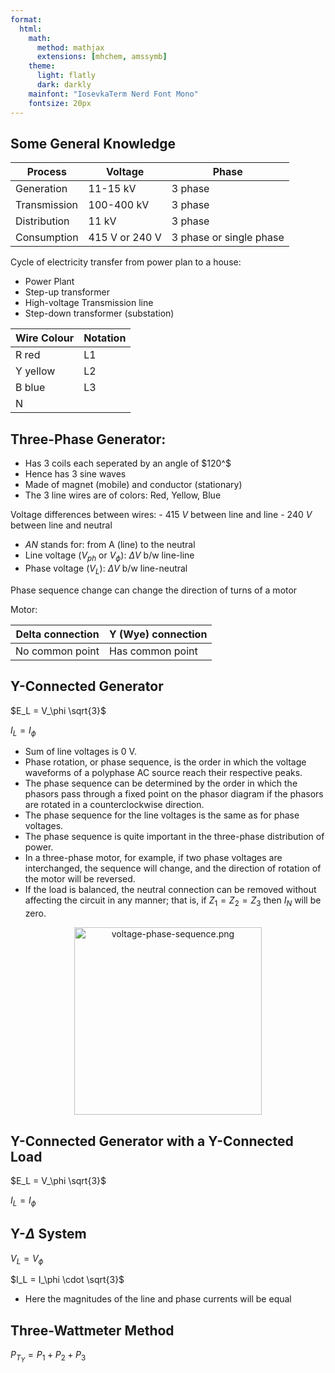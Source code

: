 ```yaml
---
format:
  html:
    math:
      method: mathjax
      extensions: [mhchem, amssymb]
    theme:
      light: flatly
      dark: darkly
    mainfont: "IosevkaTerm Nerd Font Mono"
    fontsize: 20px
---
```


## Some General Knowledge

| Process | Voltage | Phase |
|---|---|---|
| Generation | 11-15  kV | 3 phase |
| Transmission | 100-400 kV | 3 phase |
| Distribution | 11 kV | 3 phase |
| Consumption | 415 V or 240 V | 3 phase or single phase |

Cycle of electricity transfer from power plan to a house:

- Power Plant
- Step-up transformer
- High-voltage Transmission line
- Step-down transformer (substation)

| Wire Colour | Notation |
|---|---|
| R red | L1 |
| Y yellow | L2 |
| B blue | L3 |
| N | |

## Three-Phase Generator:
- Has 3 coils each seperated by an angle of $120^\circ $
- Hence has 3 sine waves
- Made of magnet (mobile) and conductor (stationary)
- The 3 line wires are of colors: Red, Yellow, Blue

Voltage differences between wires:
- $415~V$ between line and line
- $240~V$ between line and neutral

\begin{align*}
    e_{AN} &= E_{m(AN)} \sin \omega t \\
    e_{BN} &= E_{m(VN)} \sin (\omega t - 120^\circ) \\
    e_{CN} &= E_{m(CN)} \sin (\omega t + 120^\circ) \\
\end{align*}

- $AN$ stands for: from A (line) to the neutral
- Line voltage $(V_{ph} \text{ or } V_\phi)$: $\Delta V$ b/w line-line
- Phase voltage $(V_L)$: $\Delta V$ b/w line-neutral

Phase sequence change can change the direction of turns of a motor

Motor:

| Delta connection | Y (Wye) connection |
|---|---|
| No common point | Has common point |

## Y-Connected Generator

$E_L = V_\phi \sqrt{3}$

$I_L = I_\phi$

- Sum of line voltages is $0~\text{V}$.
- Phase rotation, or phase sequence, is the order in which the voltage waveforms of a polyphase AC source reach their respective peaks.
- The phase sequence can be determined by the order in which the phasors pass through a fixed point on the phasor diagram if the phasors are rotated in a counterclockwise direction.
- The phase sequence for the line voltages is the same as for phase voltages.
- The phase sequence is quite important in the three-phase distribution of power.
- In a three-phase motor, for example, if two phase voltages are interchanged, the sequence will change, and the direction of rotation of the motor will be reversed.
- If the load is balanced, the neutral connection can be removed without affecting the circuit in any manner; that is, if  $Z_1 = Z_2 = Z_3$    then $I_N$ will be zero.

<p align="center">
  <img src="t07-introduction-to-three-phase-systems-img/voltage-phase-sequence.png" width="300" alt="voltage-phase-sequence.png">
</p>

## Y-Connected Generator with a Y-Connected Load

$E_L = V_\phi \sqrt{3}$

$I_L = I_\phi$

## Y-$\Delta$ System

$V_L = V_\phi$

$I_L = I_\phi \cdot \sqrt{3}$

- Here the magnitudes of the line and phase currents will be equal

\begin{align*}
    P_\phi &= V_\phi I_\phi \cos \theta \\
    P_T &= 3 P_\phi \\
    P_T &= \sqrt 3 V_\phi I_\phi \cos \theta \\
    Q_\phi &= V_\phi I_\phi \sin \theta \\
\end{align*}

## Three-Wattmeter Method

$P_{T_Y} = P_1 + P_2 + P_3$
